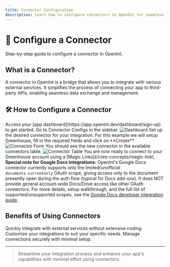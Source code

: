 ```yaml
---
title: Connector Configuration
description: Learn how to configure connectors in OpenInt for seamless integration.
---
```


# 🔌 Configure a Connector

Step-by-step guide to configure a connector in OpenInt.

## What is a Connector?

A connector in OpenInt is a bridge that allows you to integrate with various external services. It simplifies the process of connecting your app to third-party APIs, enabling seamless data exchange and management.

## 🛠️ How to Configure a Connector

<Steps>
  <Step title="Sign Up or Log In">
    Access your [app dashboard](https://app.openint.dev/dashboard/sign-up) to
    get started.
  </Step>
  <Step title="Access Connector Configs">
    Go to Connector Configs in the sidebar.
    <Frame>
      <img src="/images/dashboard.png" alt="Dashboard" />
    </Frame>
  </Step>
  <Step title="Configure a Connector">
    Set up the desired connector for your integration. For this example we will
    setup Greenhouse, fill in the required fields and click on **Create**.
    <Frame>
      <img src="/images/connector-form.png" alt="Connector Form" />
    </Frame>
  </Step>
  <Step title="Verify Connector">
    You should see the new connector in the available connectors table.
    <Frame>
      <img src="/images/saved-connector.png" alt="Connector Table" />
    </Frame>
  </Step>
  <Step title="Ready to Connect!">
    You are now ready to connect to your Greenhouse account using a [Magic
    Links](/core-concepts/magic-link).
  </Step>
</Steps>

<Callout type="info">
<strong>Special note for Google Docs integrations:</strong> OpenInt's Google Docs connector currently supports only the limited/unofficial <code>documents.currentonly</code> OAuth scope, giving access only to the document presently open during the auth flow (typical for Docs add-ons). It does NOT provide general account-wide Docs/Drive access like other OAuth connectors. For more details, setup walkthrough, and the full list of supported/unsupported scopes, see the <a href="/integrations/google-docs">Google Docs developer integration guide</a>.
</Callout>

## Benefits of Using Connectors

<CardGroup>
  <Card title="Efficiency" icon="rocket">
    Quickly integrate with external services without extensive coding.
  </Card>
  <Card title="Flexibility" icon="bolt">
    Customize your integrations to suit your specific needs.
  </Card>
  <Card title="Security" icon="lock">
    Manage connections securely with minimal setup.
  </Card>
</CardGroup>

---

> Streamline your integration process and enhance your app's capabilities with minimal effort using connectors.
